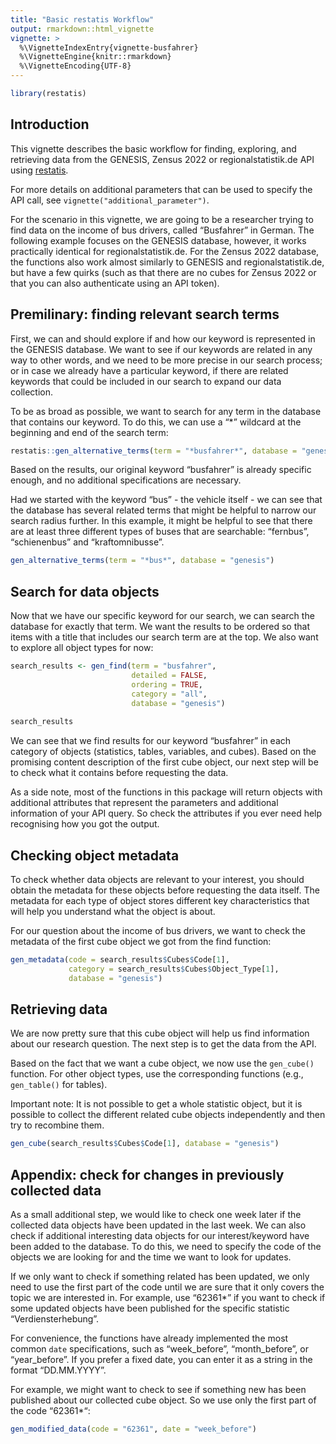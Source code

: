 ---
title: "Basic restatis Workflow"
output: rmarkdown::html_vignette
vignette: >
  %\VignetteIndexEntry{vignette-busfahrer}
  %\VignetteEngine{knitr::rmarkdown}
  %\VignetteEncoding{UTF-8}
---

```{r eval=FALSE}
library(restatis)
```

## Introduction

This vignette describes the basic workflow for finding, exploring, and retrieving data from the GENESIS, Zensus 2022 or regionalstatistik.de API using [restatis](https://correlaid.github.io/restatis/).

For more details on additional parameters that can be used to specify the API call, see `vignette("additional_parameter")`.

For the scenario in this vignette, we are going to be a researcher trying to find data on the income of bus drivers, called "Busfahrer" in German. The following example focuses on the GENESIS database, however, it works practically identical for regionalstatistik.de. For the Zensus 2022 database, the functions also work almost similarly to GENESIS and regionalstatistik.de, but have a few quirks (such as that there are no cubes for Zensus 2022 or that you can also authenticate using an API token).

## Premilinary: finding relevant search terms

First, we can and should explore if and how our keyword is represented in the GENESIS database. We want to see if our keywords are related in any way to other words, and we need to be more precise in our search process; or in case we already have a particular keyword, if there are related keywords that could be included in our search to expand our data collection.

To be as broad as possible, we want to search for any term in the database that contains our keyword. To do this, we can use a "*" wildcard at the beginning and end of the search term:

```{r eval=FALSE}
restatis::gen_alternative_terms(term = "*busfahrer*", database = "genesis")

```

Based on the results, our original keyword "busfahrer" is already specific enough, and no additional specifications are necessary.

Had we started with the keyword "bus" - the vehicle itself - we can see that the database has several related terms that might be helpful to narrow our search radius further. In this example, it might be helpful to see that there are at least three different types of buses that are searchable: "fernbus", "schienenbus" and "kraftomnibusse".


```{r eval=FALSE}
gen_alternative_terms(term = "*bus*", database = "genesis")

```

## Search for data objects

Now that we have our specific keyword for our search, we can search the database for exactly that term. We want the results to be ordered so that items with a title that includes our search term are at the top. We also want to explore all object types for now:


```{r eval=FALSE}
search_results <- gen_find(term = "busfahrer",
                           detailed = FALSE,
                           ordering = TRUE,
                           category = "all",
                           database = "genesis")
                           
search_results

```

We can see that we find results for our keyword "busfahrer" in each category of objects (statistics, tables, variables, and cubes). Based on the promising content description of the first cube object, our next step will be to check what it contains before requesting the data.

As a side note, most of the functions in this package will return objects with additional attributes that represent the parameters and additional information of your API query. So check the attributes if you ever need help recognising how you got the output.

## Checking object metadata

To check whether data objects are relevant to your interest, you should obtain the metadata for these objects before requesting the data itself. The metadata for each type of object stores different key characteristics that will help you understand what the object is about.

For our question about the income of bus drivers, we want to check the metadata of the first cube object we got from the find function:


```{r eval=FALSE}
gen_metadata(code = search_results$Cubes$Code[1],
             category = search_results$Cubes$Object_Type[1],
             database = "genesis")

```

## Retrieving data

We are now pretty sure that this cube object will help us find information about our research question. The next step is to get the data from the API.

Based on the fact that we want a cube object, we now use the `gen_cube()` function. For other object types, use the corresponding functions (e.g., `gen_table()` for tables).

Important note: It is not possible to get a whole statistic object, but it is possible to collect the different related cube objects independently and then try to recombine them.


```{r eval=FALSE}
gen_cube(search_results$Cubes$Code[1], database = "genesis")

```

## Appendix: check for changes in previously collected data

As a small additional step, we would like to check one week later if the collected data objects have been updated in the last week. We can also check if additional interesting data objects for our interest/keyword have been added to the database. To do this, we need to specify the code of the objects we are looking for and the time we want to look for updates.

If we only want to check if something related has been updated, we only need to use the first part of the code until we are sure that it only covers the topic we are interested in. For example, use "62361*" if you want to check if some updated objects have been published for the specific statistic "Verdiensterhebung".

For convenience, the functions have already implemented the most common `date` specifications, such as "week_before", "month_before", or "year_before". If you prefer a fixed date, you can enter it as a string in the format "DD.MM.YYYY".

For example, we might want to check to see if something new has been published about our collected cube object. So we use only the first part of the code "62361*":


```{r eval=FALSE}
gen_modified_data(code = "62361", date = "week_before")

```
